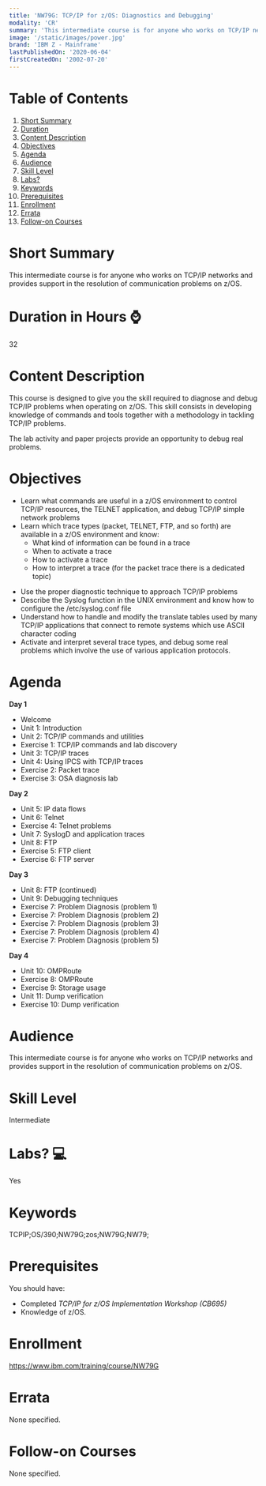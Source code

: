 ```yaml
---
title: 'NW79G: TCP/IP for z/OS: Diagnostics and Debugging'
modality: 'CR'
summary: 'This intermediate course is for anyone who works on TCP/IP networks and provides support in the resolution of communication problems on z/OS.'
image: '/static/images/power.jpg'
brand: 'IBM Z - Mainframe'
lastPublishedOn: '2020-06-04'
firstCreatedOn: '2002-07-20'
---
```

# Table of Contents
1.  [Short Summary](#short-summary)
2.  [Duration](#duration-in-hours-)
3.  [Content Description](#content-description)
4.  [Objectives](#objectives)
5.  [Agenda](#agenda)
6.  [Audience](#audience)
7.  [Skill Level](#skill-level)
8.  [Labs?](#labs-)
9.  [Keywords](#keywords)
10. [Prerequisites](#prerequisites)
11. [Enrollment](#enrollment)
12. [Errata](#errata)
13. [Follow-on Courses](#follow-on-courses)

# Short Summary
This intermediate course is for anyone who works on TCP/IP networks and provides support in the resolution of communication problems on z/OS.

# Duration in Hours ⌚
32

# Content Description
<p>This course is designed to give you the skill required to diagnose and debug TCP/IP problems when operating on z/OS. This skill consists in developing knowledge of commands and tools together with a methodology in tackling TCP/IP problems.</p>

<p>The lab activity and paper projects provide an opportunity to debug real problems.</p>

# Objectives
<ul>
	<li>Learn what commands are useful in a z/OS environment to control TCP/IP resources, the TELNET application, and debug TCP/IP simple network problems</li>
	<li>Learn which trace types (packet, TELNET, FTP, and so forth) are available in a z/OS environment and know:
	<ul>
		<li>What kind of information can be found in a trace</li>
		<li>When to activate a trace</li>
		<li>How to activate a trace</li>
		<li>How to interpret a trace (for the packet trace there is a dedicated topic)</li>
	</ul>
	</li>
</ul>

<ul>
	<li>Use the proper diagnostic technique to approach TCP/IP problems</li>
	<li>Describe the Syslog function in the UNIX environment and know how to configure the /etc/syslog.conf file</li>
	<li>Understand how to handle and modify the translate tables used by many TCP/IP applications that connect to remote systems which use ASCII character coding</li>
	<li>Activate and interpret several trace types, and debug some real problems which involve the use of various application protocols.</li>
</ul>

# Agenda
<p><strong>Day 1</strong></p><ul><li>Welcome</li><li>Unit 1: Introduction</li><li>Unit 2: TCP/IP commands and utilities</li><li>Exercise 1: TCP/IP commands and lab discovery</li><li>Unit 3: TCP/IP traces</li><li>Unit 4: Using IPCS with TCP/IP traces</li><li>Exercise 2: Packet trace</li><li>Exercise 3: OSA diagnosis lab</li></ul><p><strong>Day 2</strong></p><ul><li>Unit 5: IP data flows</li><li>Unit 6: Telnet</li><li>Exercise 4: Telnet problems</li><li>Unit 7: SyslogD and application traces</li><li>Unit 8: FTP</li><li>Exercise 5: FTP client</li><li>Exercise 6: FTP server</li></ul><p><strong>Day 3</strong></p><ul><li>Unit 8: FTP (continued)</li><li>Unit 9: Debugging techniques</li><li>Exercise 7: Problem Diagnosis (problem 1)</li><li>Exercise 7: Problem Diagnosis (problem 2)</li><li>Exercise 7: Problem Diagnosis (problem 3)</li><li>Exercise 7: Problem Diagnosis (problem 4)</li><li>Exercise 7: Problem Diagnosis (problem 5)</li></ul><p><strong>Day 4</strong></p><ul><li>Unit 10: OMPRoute</li><li>Exercise 8: OMPRoute</li><li>Exercise 9: Storage usage</li><li>Unit 11: Dump verification</li><li>Exercise 10: Dump verification</li></ul>

# Audience
<p>This intermediate course is for anyone who works on TCP/IP networks and provides support in the resolution of communication problems on z/OS.</p>

# Skill Level
Intermediate

# Labs? 💻
Yes

# Keywords
TCPIP;OS/390;NW79G;zos;NW79G;NW79;

# Prerequisites
<p>You should have:</p>

<ul>
	<li>Completed <em>TCP/IP for z/OS Implementation Workshop (CB695) </em></li>
	<li>Knowledge of z/OS.</li>
</ul>

# Enrollment
https://www.ibm.com/training/course/NW79G

# Errata
None specified.

# Follow-on Courses
None specified.

